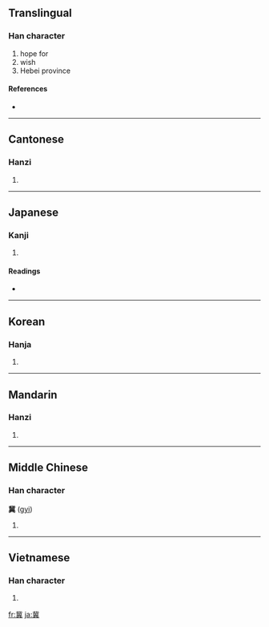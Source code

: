 ==Translingual==

===Han character===
{{Han char|rn=12|rad=八|as=14|sn=16|four=1180<sub>1</sub>|canj=中心田廿金 (LPWTC)}}

# hope for
# wish
# Hebei province

====References====
* {{Han ref|kx=0128.240|dkj=01500|dj=0289.030|hdz=10253.080|uh=5180|ud=20864|bh=BEAC|bd=48812}}

----

==Cantonese==

===Hanzi===
{{yue-hanzi|jyut=|y=kei3}}

# {{defn|Cantonese|sort=八14}}

----

==Japanese==

===Kanji===
{{ja-kanji|grade=|rs=八14}}

# {{defn|Japanese}}

====Readings====
* {{ja-readings|on=[[き]] (ki)|kun=[[こいねがう]] (koinegau), [[こいねがわ]] (koinegawa)}}

----

==Korean==

===Hanja===
{{ko-hanja|hangeul=기|rv=gi|mr=ki}}

# {{defn|Korean|sort=八14}}

----

==Mandarin==

===Hanzi===
{{cmn-hanzi|pin=[[jì]] ([[ji4]])|wg=chi<sup>4</sup>}}

# {{defn|Mandarin|sort=八14}}

----

==Middle Chinese==

===Han character===
'''冀''' ([[gyi]])

# {{defn|Middle Chinese}}

----

==Vietnamese==

===Han character===
{{vi-hantu|[[kí]]|rs=八14}}

# {{defn|Vietnamese|sort=八14}}

[[fr:冀]]
[[ja:冀]]